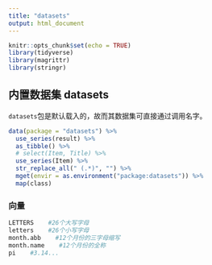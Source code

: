 ```yaml
---
title: "datasets"
output: html_document
---
```


```r
knitr::opts_chunk$set(echo = TRUE)
library(tidyverse)
library(magrittr)
library(stringr)
```

## 内置数据集 datasets

`datasets`包是默认载入的，故而其数据集可直接通过调用名字。


```r
data(package = "datasets") %>%
  use_series(result) %>%
  as_tibble() %>%
  # select(Item, Title) %>%
  use_series(Item) %>% 
  str_replace_all(" (.*)", "") %>%
  mget(envir = as.environment("package:datasets")) %>%
  map(class)
```

### 向量



```r
LETTERS    #26个大写字母
letters    #26个小写字母
month.abb    #12个月份的三字母缩写
month.name    #12个月份的全称
pi    #3.14...
```

